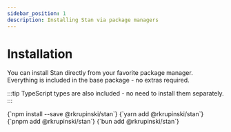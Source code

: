 ```yaml
---
sidebar_position: 1
description: Installing Stan via package managers
---
```


# Installation

You can install Stan directly from your favorite package manager. Everything is included in the base package - no extras required.

:::tip
TypeScript types are also included - no need to install them separately.
:::


<Tabs>
  <TabItem value="npm" label="npm" default>
    <CodeBlock language="sh">{`npm install --save @rkrupinski/stan`}</CodeBlock>
  </TabItem>
  <TabItem value="yarn" label="Yarn">
    <CodeBlock language="sh">{`yarn add @rkrupinski/stan`}</CodeBlock>
  </TabItem>
  <TabItem value="pnpm" label="pnpm">
    <CodeBlock language="sh">{`pnpm add @rkrupinski/stan`}</CodeBlock>
  </TabItem>
  <TabItem value="bun" label="Bun">
    <CodeBlock language="sh">{`bun add @rkrupinski/stan`}</CodeBlock>
  </TabItem>
</Tabs>
